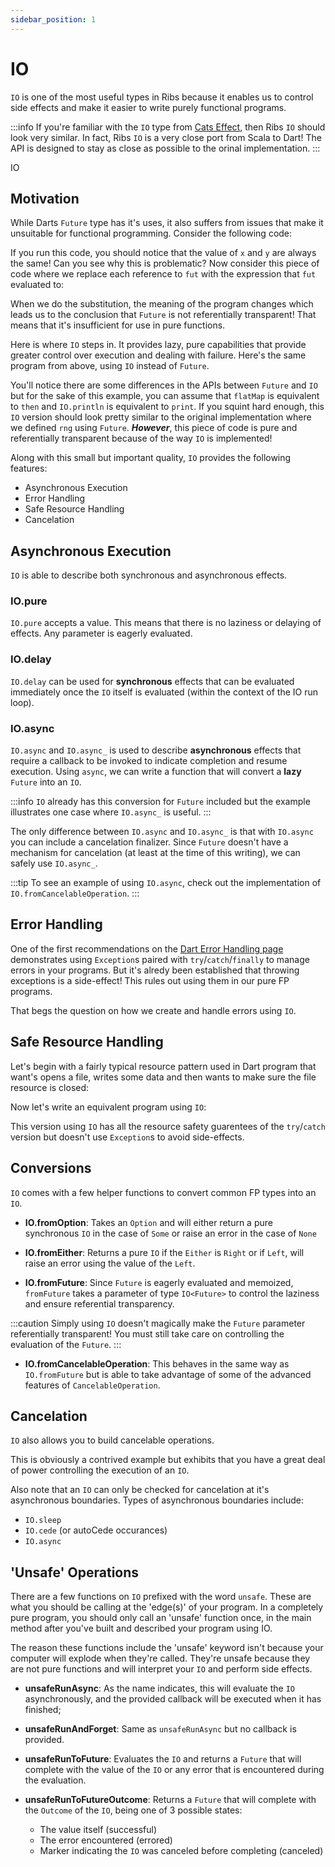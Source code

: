 ```yaml
---
sidebar_position: 1
---
```



# IO

`IO` is one of the most useful types in Ribs because it enables us to control
side effects and make it easier to write purely functional programs.

:::info
If you're familiar with the `IO` type from [Cats Effect](https://typelevel.org/cats-effect/),
then Ribs `IO` should look very similar. In fact, Ribs `IO` is a very close
port from Scala to Dart! The API is designed to stay as close as possible to
the orinal implementation.
:::

IO

## Motivation

While Darts `Future` type has it's uses, it also suffers from issues that make
it unsuitable for functional programming. Consider the following code:

<CodeSnippet language="dart" snippet={IOSnippet} section="io-1" />

If you run this code, you should notice that the value of `x` and `y` are
always the same! Can you see why this is problematic? Now consider this piece
of code where we replace each reference to `fut` with the expression that `fut`
evaluated to:

<CodeSnippet language="dart" snippet={IOSnippet} section="io-2" />

When we do the substitution, the meaning of the program changes which leads us
to the conclusion that `Future` is not referentially transparent! That means
that it's insufficient for use in pure functions.

Here is where `IO` steps in. It provides lazy, pure capabilities that provide
greater control over execution and dealing with failure. Here's the same
program from above, using `IO` instead of `Future`.

<CodeSnippet language="dart" snippet={IOSnippet} section="io-3" />

You'll notice there are some differences in the APIs between `Future` and `IO`
but for the sake of this example, you can assume that `flatMap` is equivalent
to `then` and `IO.println` is equivalent to `print`. If you squint hard enough,
this `IO` version should look pretty similar to the original implementation
where we defined `rng` using `Future`. ***However***, this piece of code is
pure and referentially transparent because of the way `IO` is implemented!

Along with this small but important quality, `IO` provides the following
features:

* Asynchronous Execution
* Error Handling
* Safe Resource Handling
* Cancelation


## Asynchronous Execution

`IO` is able to describe both synchronous and asynchronous effects.

### IO.pure

`IO.pure` accepts a value. This means that there is no laziness or delaying
of effects. Any parameter is eagerly evaluated.

### IO.delay

`IO.delay` can be used for **synchronous** effects that can be evaluated
immediately once the `IO` itself is evaluated (within the context of the
IO run loop).

### IO.async

`IO.async` and `IO.async_` is used to describe **asynchronous** effects that require a
callback to be invoked to indicate completion and resume execution. Using `async`, we
can write a function that will convert a **lazy** `Future` into an `IO`.

<CodeSnippet language="dart" title="IO.async_" snippet={IOSnippet} section="error-handling-1" />

:::info
`IO` already has this conversion for `Future` included but the example
illustrates one case where `IO.async_` is useful.
:::

The only difference between `IO.async` and `IO.async_` is that with `IO.async`
you can include a cancelation finalizer. Since `Future` doesn't have a
mechanism for cancelation (at least at the time of this writing), we can safely
use `IO.async_`.

:::tip
To see an example of using `IO.async`, check out the implementation of `IO.fromCancelableOperation`.
:::

## Error Handling

One of the first recommendations on the [Dart Error Handling page](https://dart.dev/language/error-handling)
demonstrates using `Exception`s paired with `try`/`catch`/`finally` to manage
errors in your programs. But it's alredy been established that throwing
exceptions is a side-effect! This rules out using them in our pure FP programs.

That begs the question on how we create and handle errors using `IO`.

<CodeSnippet language="dart" title="Error Handling with IO" snippet={IOSnippet} section="error-handling-1" />

## Safe Resource Handling

Let's begin with a fairly typical resource pattern used in Dart program that
want's opens a file, writes some data and then wants to make sure the file
resource is closed:

<CodeSnippet language="dart" title="Resource Safety try/catch/finally" snippet={IOSnippet} section="safe-resources-1" />

Now let's write an equivalent program using `IO`:

<CodeSnippet language="dart" title="Resource Safety with IO" snippet={IOSnippet} section="safe-resources-2" />

This version using `IO` has all the resource safety guarentees of the `try`/`catch` version but
doesn't use `Exception`s to avoid side-effects.

## Conversions

`IO` comes with a few helper functions to convert common FP types into an `IO`.

<CodeSnippet language="dart" title="IO Conversions" snippet={IOSnippet} section="conversions-1" />

* **IO.fromOption**: Takes an `Option` and will either return a pure
synchronous `IO` in the case of `Some` or raise an error in the case of `None`

* **IO.fromEither**: Returns a pure `IO` if the `Either` is `Right` or if
`Left`, will raise an error using the value of the `Left`.

* **IO.fromFuture**: Since `Future` is eagerly evaluated and memoized,
`fromFuture` takes a parameter of type `IO<Future>` to control the laziness
and ensure referential transparency.

:::caution
Simply using `IO` doesn't magically make the `Future` parameter referentially transparent!
You must still take care on controlling the evaluation of the `Future`.
:::

<CodeSnippet language="dart" title="IO.fromFuture" snippet={IOSnippet} section="conversions-bad-future" />

* **IO.fromCancelableOperation**: This behaves in the same way as
`IO.fromFuture` but is able to take advantage of some of the advanced features
of `CancelableOperation`.

## Cancelation

`IO` also allows you to build cancelable operations.

<CodeSnippet language="dart" title="IO Cancel Example" snippet={IOSnippet} section="cancelation-1" />

This is obviously a contrived example but exhibits that you have a great deal
of power controlling the execution of an `IO`.

Also note that an `IO` can only be checked for cancelation at it's asynchronous
boundaries. Types of asynchronous boundaries include:

* `IO.sleep`
* `IO.cede` (or autoCede occurances)
* `IO.async`

## 'Unsafe' Operations

There are a few functions on `IO` prefixed with the word `unsafe`. These are
what you should be calling at the 'edge(s)' of your program. In a completely
pure program, you should only call an 'unsafe' function once, in the main
method after you've built and described your program using IO.

The reason these functions include the 'unsafe' keyword isn't because your
computer will explode when they're called. They're unsafe because they are
not pure functions and will interpret your `IO` and perform side effects.

* **unsafeRunAsync**: As the name indicates, this will evaluate the `IO`
asynchronously, and the provided callback will be executed when it has
finished;

* **unsafeRunAndForget**: Same as `unsafeRunAsync` but no callback is provided.

* **unsafeRunToFuture**: Evaluates the `IO` and returns a `Future` that will
complete with the value of the `IO` or any error that is encountered during
the evaluation.

* **unsafeRunToFutureOutcome**: Returns a `Future` that will complete with
the `Outcome` of the `IO`, being one of 3 possible states:
  * The value itself (successful)
  * The error encountered (errored)
  * Marker indicating the `IO` was canceled before completing (canceled)
